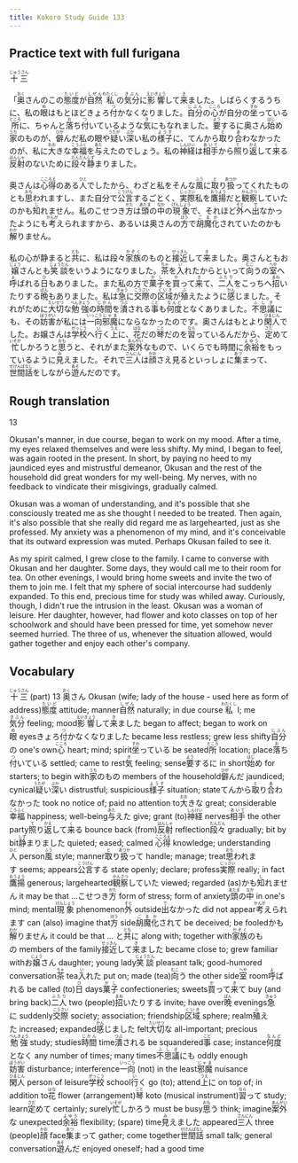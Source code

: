 ```yaml
---
title: Kokoro Study Guide 133
---
```


## Practice text with full furigana

<p>
<ruby><rb>十三</rb><rt>じゅうさん</rt></ruby>
</p>

<p>
「<ruby><rb>奥</rb><rt>おく</rt></ruby>さんのこの<ruby><rb>態度</rb><rt>たいど</rt></ruby>が<ruby><rb>自然</rb><rt>しぜん</rt></ruby><ruby><rb>私</rb><rt>わたくし</rt></ruby>の<ruby><rb>気分</rb><rt>きぶん</rt></ruby>に<ruby><rb>影響</rb><rt>えいきょう</rt></ruby>して<ruby><rb>来</rb><rt>き</rt></ruby>ました。しばらくするうちに、私の<ruby><rb>眼</rb><rt>め</rt></ruby>はもとほどきょろ<ruby><rb>付</rb><rt>つ</rt></ruby>かなくなりました。<ruby><rb>自分</rb><rt>じぶん</rt></ruby>の<ruby><rb>心</rb><rt>こころ</rt></ruby>が自分の<ruby><rb>坐</rb><rt>すわ</rt></ruby>っている<ruby><rb>所</rb><rt>ところ</rt></ruby>に、ちゃんと<ruby><rb>落</rb><rt>お</rt></ruby>ち<ruby><rb>付</rb><rt>つ</rt></ruby>いているような<ruby><rb>気</rb><rt>き</rt></ruby>にもなれました。<ruby><rb>要</rb><rt>よう</rt></ruby>するに奥さん<ruby><rb>始</rb><rt>はじ</rt></ruby>め<ruby><rb>家</rb><rt>うち</rt></ruby>のものが、<ruby><rb>僻</rb><rt>ひが</rt></ruby>んだ私の眼や<ruby><rb>疑</rb><rt>うたが</rt></ruby>い<ruby><rb>深</rb><rt>ぶか</rt></ruby>い私の<ruby><rb>様子</rb><rt>ようす</rt></ruby>に、てんから<ruby><rb>取</rb><rt>と</rt></ruby>り<ruby><rb>合</rb><rt>あ</rt></ruby>わなかったのが、私に<ruby><rb>大</rb><rt>おお</rt></ruby>きな<ruby><rb>幸福</rb><rt>こうふく</rt></ruby>を<ruby><rb>与</rb><rt>あた</rt></ruby>えたのでしょう。私の<ruby><rb>神経</rb><rt>しんけい</rt></ruby>は<ruby><rb>相手</rb><rt>あいて</rt></ruby>から<ruby><rb>照</rb><rt>て</rt></ruby>り<ruby><rb>返</rb><rt>かえ</rt></ruby>して<ruby><rb>来</rb><rt>く</rt></ruby>る<ruby><rb>反射</rb><rt>はんしゃ</rt></ruby>のないために<ruby><rb>段々</rb><rt>だんだん</rt></ruby><ruby><rb>静</rb><rt>しず</rt></ruby>まりました。
</p>

<p>
奥さんは<ruby><rb>心得</rb><rt>こころえ</rt></ruby>のある<ruby><rb>人</rb><rt>ひと</rt></ruby>でしたから、わざと私をそんな<ruby><rb>風</rb><rt>ふう</rt></ruby>に<ruby><rb>取</rb><rt>と</rt></ruby>り<ruby><rb>扱</rb><rt>あつか</rt></ruby>ってくれたものとも<ruby><rb>思</rb><rt>おも</rt></ruby>われますし、また自分で<ruby><rb>公言</rb><rt>こうげん</rt></ruby>するごとく、<ruby><rb>実際</rb><rt>じっさい</rt></ruby>私を<ruby><rb>鷹揚</rb><rt>おうよう</rt></ruby>だと<ruby><rb>観察</rb><rt>かんさつ</rt></ruby>していたのかも<ruby><rb>知</rb><rt>し</rt></ruby>れません。私のこせつき<ruby><rb>方</rb><rt>かた</rt></ruby>は<ruby><rb>頭</rb><rt>あたま</rt></ruby>の<ruby><rb>中</rb><rt>なか</rt></ruby>の<ruby><rb>現象</rb><rt>げんしょう</rt></ruby>で、それほど<ruby><rb>外</rb><rt>そと</rt></ruby>へ<ruby><rb>出</rb><rt>で</rt></ruby>なかったようにも<ruby><rb>考</rb><rt>かんが</rt></ruby>えられますから、あるいは奥さんの<ruby><rb>方</rb><rt>ほう</rt></ruby>で<ruby><rb>胡魔化</rb><rt>ごまか</rt></ruby>されていたのかも<ruby><rb>解</rb><rt>わか</rt></ruby>りません。
</p>

<p>
私の心が静まると<ruby><rb>共</rb><rt>とも</rt></ruby>に、私は段々<ruby><rb>家族</rb><rt>かぞく</rt></ruby>のものと<ruby><rb>接近</rb><rt>せっきん</rt></ruby>して<ruby><rb>来</rb><rt>き</rt></ruby>ました。奥さんともお<ruby><rb>嬢</rb><rt>じょう</rt></ruby>さんとも<ruby><rb>笑談</rb><rt>じょうだん</rt></ruby>をいうようになりました。<ruby><rb>茶</rb><rt>ちゃ</rt></ruby>を<ruby><rb>入</rb><rt>い</rt></ruby>れたからといって<ruby><rb>向</rb><rt>むこ</rt></ruby>うの<ruby><rb>室</rb><rt>へや</rt></ruby>へ<ruby><rb>呼</rb><rt>よ</rt></ruby>ばれる<ruby><rb>日</rb><rt>ひ</rt></ruby>もありました。また私の方で<ruby><rb>菓子</rb><rt>かし</rt></ruby>を<ruby><rb>買</rb><rt>か</rt></ruby>って<ruby><rb>来</rb><rt>き</rt></ruby>て、<ruby><rb>二人</rb><rt>ふたり</rt></ruby>をこっちへ<ruby><rb>招</rb><rt>まね</rt></ruby>いたりする<ruby><rb>晩</rb><rt>ばん</rt></ruby>もありました。私は<ruby><rb>急</rb><rt>きゅう</rt></ruby>に<ruby><rb>交際</rb><rt>こうさい</rt></ruby>の<ruby><rb>区域</rb><rt>くいき</rt></ruby>が<ruby><rb>殖</rb><rt>ふ</rt></ruby>えたように<ruby><rb>感</rb><rt>かん</rt></ruby>じました。それがために<ruby><rb>大切</rb><rt>たいせつ</rt></ruby>な<ruby><rb>勉強</rb><rt>べんきょう</rt></ruby>の<ruby><rb>時間</rb><rt>じかん</rt></ruby>を<ruby><rb>潰</rb><rt>つぶ</rt></ruby>される<ruby><rb>事</rb><rt>こと</rt></ruby>も<ruby><rb>何度</rb><rt>なんど</rt></ruby>となくありました。<ruby><rb>不思議</rb><rt>ふしぎ</rt></ruby>にも、その<ruby><rb>妨害</rb><rt>ぼうがい</rt></ruby>が私には<ruby><rb>一向</rb><rt>いっこう</rt></ruby><ruby><rb>邪魔</rb><rt>じゃま</rt></ruby>にならなかったのです。奥さんはもとより<ruby><rb>閑人</rb><rt>ひまじん</rt></ruby>でした。お嬢さんは<ruby><rb>学校</rb><rt>がっこう</rt></ruby>へ<ruby><rb>行</rb><rt>い</rt></ruby>く<ruby><rb>上</rb><rt>うえ</rt></ruby>に、<ruby><rb>花</rb><rt>はな</rt></ruby>だの<ruby><rb>琴</rb><rt>こと</rt></ruby>だのを<ruby><rb>習</rb><rt>なら</rt></ruby>っているんだから、<ruby><rb>定</rb><rt>さだ</rt></ruby>めて<ruby><rb>忙</rb><rt>いそが</rt></ruby>しかろうと<ruby><rb>思</rb><rt>おも</rt></ruby>うと、それがまた<ruby><rb>案外</rb><rt>あんがい</rt></ruby>なもので、いくらでも時間に<ruby><rb>余裕</rb><rt>よゆう</rt></ruby>をもっているように<ruby><rb>見</rb><rt>み</rt></ruby>えました。それで<ruby><rb>三人</rb><rt>さんにん</rt></ruby>は<ruby><rb>顔</rb><rt>かお</rt></ruby>さえ見るといっしょに<ruby><rb>集</rb><rt>あつ</rt></ruby>まって、<ruby><rb>世間話</rb><rt>せけんばなし</rt></ruby>をしながら<ruby><rb>遊</rb><rt>あそ</rt></ruby>んだのです。
</p>


## Rough translation

13

Okusan's manner, in due course, began to work on my mood. After a time, my eyes relaxed themselves and were less shifty. My mind, I began to feel, was again rooted in the present. In short, by paying no heed to my jaundiced eyes and mistrustful demeanor, Okusan and the rest of the household did great wonders for my well-being. My nerves, with no feedback to vindicate their misgivings, gradually calmed.

Okusan was a woman of understanding, and it's possible that she consciously treated me as she thought I needed to be treated. Then again, it's also possible that she really did regard me as largehearted, just as she professed. My anxiety was a phenomenon of my mind, and it's conceivable that its outward expression was muted. Perhaps Okusan failed to see it.

As my spirit calmed, I grew close to the family. I came to converse with Okusan and her daughter. Some days, they would call me to their room for tea. On other evenings, I would bring home sweets and invite the two of them to join me. I felt that my sphere of social intercourse had suddenly expanded. To this end, precious time for study was whiled away. Curiously, though, I didn't rue the intrusion in the least. Okusan was a woman of leisure. Her daughter, however, had flower and koto classes on top of her schoolwork and should have been pressed for time, yet somehow never seemed hurried. The three of us, whenever the situation allowed, would gather together and enjoy each other's company.   


## Vocabulary

<p>
<span class="vocabstudy"><ruby><rb>十三</rb><rt>じゅうさん</rt></ruby>&nbsp;(part) 13</span>
<span class="vocabstudy"><ruby><rb>奥</rb><rt>おく</rt></ruby>さん&nbsp;Okusan (wife; lady of the house - used here as form of address)</span><span class="vocabstudy"><ruby><rb>態度</rb><rt>たいど</rt></ruby>&nbsp;attitude; manner</span><span class="vocabstudy"><ruby><rb>自然</rb><rt>しぜん</rt></ruby>&nbsp;naturally; in due course</span><span class="vocabstudy"><ruby><rb>私</rb><rt>わたくし</rt></ruby>&nbsp;I; me</span><span class="vocabstudy"><ruby><rb>気分</rb><rt>きぶん</rt></ruby>&nbsp;feeling; mood</span><span class="vocabstudy"><ruby><rb>影響</rb><rt>えいきょう</rt></ruby>して<ruby><rb>来</rb><rt>き</rt></ruby>ました&nbsp;began to affect; began to work on</span><span class="vocabstudy"><ruby><rb>眼</rb><rt>め</rt></ruby>&nbsp;eyes</span><span class="vocabstudy">きょろ<ruby><rb>付</rb><rt>つ</rt></ruby>かなくなりました&nbsp;became less restless; grew less shifty</span><span class="vocabstudy"><ruby><rb>自分</rb><rt>じぶん</rt></ruby>の&nbsp;one's own</span><span class="vocabstudy"><ruby><rb>心</rb><rt>こころ</rt></ruby>&nbsp;heart; mind; spirit</span><span class="vocabstudy"><ruby><rb>坐</rb><rt>すわ</rt></ruby>っている&nbsp;be seated</span><span class="vocabstudy"><ruby><rb>所</rb><rt>ところ</rt></ruby>&nbsp;location; place</span><span class="vocabstudy"><ruby><rb>落</rb><rt>お</rt></ruby>ち<ruby><rb>付</rb><rt>つ</rt></ruby>いている&nbsp;settled; came to rest</span><span class="vocabstudy"><ruby><rb>気</rb><rt>き</rt></ruby>&nbsp;feeling; sense</span><span class="vocabstudy"><ruby><rb>要</rb><rt>よう</rt></ruby>するに&nbsp;in short</span><span class="vocabstudy"><ruby><rb>始</rb><rt>はじ</rt></ruby>め&nbsp;for starters; to begin with</span><span class="vocabstudy"><ruby><rb>家</rb><rt>うち</rt></ruby>のもの&nbsp;members of the household</span><span class="vocabstudy"><ruby><rb>僻</rb><rt>ひが</rt></ruby>んだ&nbsp;jaundiced; cynical</span><span class="vocabstudy"><ruby><rb>疑</rb><rt>うたが</rt></ruby>い<ruby><rb>深</rb><rt>ぶか</rt></ruby>い&nbsp;distrustful; suspicious</span><span class="vocabstudy"><ruby><rb>様子</rb><rt>ようす</rt></ruby>&nbsp;situation; state</span><span class="vocabstudy">てんから<ruby><rb>取</rb><rt>と</rt></ruby>り<ruby><rb>合</rb><rt>あ</rt></ruby>わなかった&nbsp;took no notice of; paid no attention to</span><span class="vocabstudy"><ruby><rb>大</rb><rt>おお</rt></ruby>きな&nbsp;great; considerable</span><span class="vocabstudy"><ruby><rb>幸福</rb><rt>こうふく</rt></ruby>&nbsp;happiness; well-being</span><span class="vocabstudy"><ruby><rb>与</rb><rt>あた</rt></ruby>えた&nbsp;give; grant (to)</span><span class="vocabstudy"><ruby><rb>神経</rb><rt>しんけい</rt></ruby>&nbsp;nerves</span><span class="vocabstudy"><ruby><rb>相手</rb><rt>あいて</rt></ruby>&nbsp;the other party</span><span class="vocabstudy"><ruby><rb>照</rb><rt>て</rt></ruby>り<ruby><rb>返</rb><rt>かえ</rt></ruby>して<ruby><rb>来</rb><rt>く</rt></ruby>る&nbsp;bounce back (from)</span><span class="vocabstudy"><ruby><rb>反射</rb><rt>はんしゃ</rt></ruby>&nbsp;reflection</span><span class="vocabstudy"><ruby><rb>段々</rb><rt>だんだん</rt></ruby>&nbsp;gradually; bit by bit</span><span class="vocabstudy"><ruby><rb>静</rb><rt>しず</rt></ruby>まりました&nbsp;quieted; eased; calmed</span>
<span class="vocabstudy"><ruby><rb>心得</rb><rt>こころえ</rt></ruby>&nbsp;knowledge; understanding</span><span class="vocabstudy"><ruby><rb>人</rb><rt>ひと</rt></ruby>&nbsp;person</span><span class="vocabstudy"><ruby><rb>風</rb><rt>ふう</rt></ruby>&nbsp;style; manner</span><span class="vocabstudy"><ruby><rb>取</rb><rt>と</rt></ruby>り<ruby><rb>扱</rb><rt>あつか</rt></ruby>って&nbsp;handle; manage; treat</span><span class="vocabstudy"><ruby><rb>思</rb><rt>おも</rt></ruby>われます&nbsp;seems; appears</span><span class="vocabstudy"><ruby><rb>公言</rb><rt>こうげん</rt></ruby>する&nbsp;state openly; declare; profess</span><span class="vocabstudy"><ruby><rb>実際</rb><rt>じっさい</rt></ruby>&nbsp;really; in fact</span><span class="vocabstudy"><ruby><rb>鷹揚</rb><rt>おうよう</rt></ruby>&nbsp;generous; largehearted</span><span class="vocabstudy"><ruby><rb>観察</rb><rt>かんさつ</rt></ruby>していた&nbsp;viewed; regarded (as)</span><span class="vocabstudy">かも<ruby><rb>知</rb><rt>し</rt></ruby>れません&nbsp;it may be that ...</span><span class="vocabstudy">こせつき<ruby><rb>方</rb><rt>かた</rt></ruby>&nbsp;form of stress; form of anxiety</span><span class="vocabstudy"><ruby><rb>頭</rb><rt>あたま</rt></ruby>の<ruby><rb>中</rb><rt>なか</rt></ruby>&nbsp;in one's mind; mental</span><span class="vocabstudy"><ruby><rb>現象</rb><rt>げんしょう</rt></ruby>&nbsp;phenomenon</span><span class="vocabstudy"><ruby><rb>外</rb><rt>そと</rt></ruby>&nbsp;outside</span><span class="vocabstudy"><ruby><rb>出</rb><rt>で</rt></ruby>なかった&nbsp;did not appear</span><span class="vocabstudy"><ruby><rb>考</rb><rt>かんが</rt></ruby>えられます&nbsp;can (also) imagine that</span><span class="vocabstudy"><ruby><rb>方</rb><rt>ほう</rt></ruby>&nbsp;side</span><span class="vocabstudy"><ruby><rb>胡魔化</rb><rt>ごまか</rt></ruby>されて&nbsp;be deceived; be fooled</span><span class="vocabstudy">かも<ruby><rb>解</rb><rt>わか</rt></ruby>りません&nbsp;it could be that ...</span>
<span class="vocabstudy">と<ruby><rb>共</rb><rt>とも</rt></ruby>に&nbsp;along with; together with</span><span class="vocabstudy"><ruby><rb>家族</rb><rt>かぞく</rt></ruby>のもの&nbsp;members of the family</span><span class="vocabstudy"><ruby><rb>接近</rb><rt>せっきん</rt></ruby>して<ruby><rb>来</rb><rt>き</rt></ruby>ました&nbsp;became close to; grew familiar with</span><span class="vocabstudy">お<ruby><rb>嬢</rb><rt>じょう</rt></ruby>さん&nbsp;daughter; young lady</span><span class="vocabstudy"><ruby><rb>笑談</rb><rt>じょうだん</rt></ruby>&nbsp;pleasant talk; good-humored conversation</span><span class="vocabstudy"><ruby><rb>茶</rb><rt>ちゃ</rt></ruby>&nbsp;tea</span><span class="vocabstudy"><ruby><rb>入</rb><rt>い</rt></ruby>れた&nbsp;put on; made (tea)</span><span class="vocabstudy"><ruby><rb>向</rb><rt>むこ</rt></ruby>う&nbsp;the other side</span><span class="vocabstudy"><ruby><rb>室</rb><rt>へや</rt></ruby>&nbsp;room</span><span class="vocabstudy"><ruby><rb>呼</rb><rt>よ</rt></ruby>ばれる&nbsp;be called (to)</span><span class="vocabstudy"><ruby><rb>日</rb><rt>ひ</rt></ruby>&nbsp;days</span><span class="vocabstudy"><ruby><rb>菓子</rb><rt>かし</rt></ruby>&nbsp;confectioneries; sweets</span><span class="vocabstudy"><ruby><rb>買</rb><rt>か</rt></ruby>って<ruby><rb>来</rb><rt>き</rt></ruby>て&nbsp;buy (and bring back)</span><span class="vocabstudy"><ruby><rb>二人</rb><rt>ふたり</rt></ruby>&nbsp;two (people)</span><span class="vocabstudy"><ruby><rb>招</rb><rt>まね</rt></ruby>いたりする&nbsp;invite; have over</span><span class="vocabstudy"><ruby><rb>晩</rb><rt>ばん</rt></ruby>&nbsp;evenings</span><span class="vocabstudy"><ruby><rb>急</rb><rt>きゅう</rt></ruby>に&nbsp;suddenly</span><span class="vocabstudy"><ruby><rb>交際</rb><rt>こうさい</rt></ruby>&nbsp;society; association; friendship</span><span class="vocabstudy"><ruby><rb>区域</rb><rt>くいき</rt></ruby>&nbsp;sphere; realm</span><span class="vocabstudy"><ruby><rb>殖</rb><rt>ふ</rt></ruby>えた&nbsp;increased; expanded</span><span class="vocabstudy"><ruby><rb>感</rb><rt>かん</rt></ruby>じました&nbsp;felt</span><span class="vocabstudy"><ruby><rb>大切</rb><rt>たいせつ</rt></ruby>な&nbsp;all-important; precious</span><span class="vocabstudy"><ruby><rb>勉強</rb><rt>べんきょう</rt></ruby>&nbsp;study; studies</span><span class="vocabstudy"><ruby><rb>時間</rb><rt>じかん</rt></ruby>&nbsp;time</span><span class="vocabstudy"><ruby><rb>潰</rb><rt>つぶ</rt></ruby>される&nbsp;be squandered</span><span class="vocabstudy"><ruby><rb>事</rb><rt>こと</rt></ruby>&nbsp;case; instance</span><span class="vocabstudy"><ruby><rb>何度</rb><rt>なんど</rt></ruby>となく&nbsp;any number of times; many times</span><span class="vocabstudy"><ruby><rb>不思議</rb><rt>ふしぎ</rt></ruby>にも&nbsp;oddly enough</span><span class="vocabstudy"><ruby><rb>妨害</rb><rt>ぼうがい</rt></ruby>&nbsp;disturbance; interference</span><span class="vocabstudy"><ruby><rb>一向</rb><rt>いっこう</rt></ruby>&nbsp;(not) in the least</span><span class="vocabstudy"><ruby><rb>邪魔</rb><rt>じゃま</rt></ruby>&nbsp;nuisance</span><span class="vocabstudy"><ruby><rb>閑人</rb><rt>ひまじん</rt></ruby>&nbsp;person of leisure</span><span class="vocabstudy"><ruby><rb>学校</rb><rt>がっこう</rt></ruby>&nbsp;school</span><span class="vocabstudy"><ruby><rb>行</rb><rt>い</rt></ruby>く&nbsp;go (to); attend</span><span class="vocabstudy"><ruby><rb>上</rb><rt>うえ</rt></ruby>に&nbsp;on top of; in addition to</span><span class="vocabstudy"><ruby><rb>花</rb><rt>はな</rt></ruby>&nbsp;flower (arrangement)</span><span class="vocabstudy"><ruby><rb>琴</rb><rt>こと</rt></ruby>&nbsp;koto (musical instrument)</span><span class="vocabstudy"><ruby><rb>習</rb><rt>なら</rt></ruby>って&nbsp;study; learn</span><span class="vocabstudy"><ruby><rb>定</rb><rt>さだ</rt></ruby>めて&nbsp;certainly; surely</span><span class="vocabstudy"><ruby><rb>忙</rb><rt>いそが</rt></ruby>しかろう&nbsp;must be busy</span><span class="vocabstudy"><ruby><rb>思</rb><rt>おも</rt></ruby>う&nbsp;think; imagine</span><span class="vocabstudy"><ruby><rb>案外</rb><rt>あんがい</rt></ruby>な&nbsp;unexpected</span><span class="vocabstudy"><ruby><rb>余裕</rb><rt>よゆう</rt></ruby>&nbsp;flexibility; (spare) time</span><span class="vocabstudy"><ruby><rb>見</rb><rt>み</rt></ruby>えました&nbsp;appeared</span><span class="vocabstudy"><ruby><rb>三人</rb><rt>さんにん</rt></ruby>&nbsp;three (people)</span><span class="vocabstudy"><ruby><rb>顔</rb><rt>かお</rt></ruby>&nbsp;face</span><span class="vocabstudy"><ruby><rb>集</rb><rt>あつ</rt></ruby>まって&nbsp;gather; come together</span><span class="vocabstudy"><ruby><rb>世間話</rb><rt>せけんばなし</rt></ruby>&nbsp;small talk; general conversation</span><span class="vocabstudy"><ruby><rb>遊</rb><rt>あそ</rt></ruby>んだ&nbsp;enjoyed oneself; had a good time</span>
</p>
